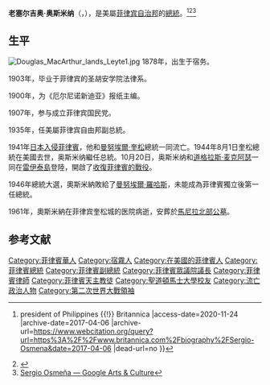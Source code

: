 '''老塞尔吉奥·奥斯米纳'''（{{lang-en|'''Sergio Osmeña Sr.'''}}，{{bd|1878年|9月9日|1961年|10月19日|catIdx=S}}），是美屬[[菲律宾自治邦|菲律宾自治邦]]的[[菲律賓總統列表|總統]]。<ref>{{Cite web |url=https://www.britannica.com/biography/Sergio-Osmena |title=Sergio Osmeña {{!}} president of Philippines {{!}} Britannica |access-date=2020-11-24 |archive-date=2017-04-06 |archive-url=https://www.webcitation.org/query?url=https%3A%2F%2Fwww.britannica.com%2Fbiography%2FSergio-Osmena&date=2017-04-06 |dead-url=no }}</ref><ref>{{Cite web |url=https://biography.yourdictionary.com/sergio-osmena |title=Sergio Osmeña |access-date=2020-11-24 |archive-date=2020-09-27 |archive-url=https://web.archive.org/web/20200927052227/https://biography.yourdictionary.com/sergio-osmena |dead-url=no }}</ref><ref>[https://artsandculture.google.com/entity/m02j7d8 Sergio Osmeña — Google Arts & Culture]</ref>

== 生平 ==
[[File:Douglas_MacArthur_lands_Leyte1.jpg|thumb]]
1878年，出生于宿务。

1903年，毕业于菲律宾的圣胡安学院法律系。

1900年，为《厄尔尼诺新迪亚》报纸主编。

1907年，参与成立菲律宾国民党。

1935年，任美屬菲律宾自由邦副总統。

1941年[[菲律賓戰役_(1941年－1942年)|日本入侵菲律賓]]，他和[[曼努埃爾·奎松|曼努埃爾·奎松]]總統一同流亡。1944年8月1日奎松總統在美國去世，奥斯米纳繼任总統。10月20日，奥斯米纳和[[道格拉斯·麦克阿瑟|道格拉斯·麦克阿瑟]]一同在[[雷伊泰島|雷伊泰島]]登陸，開啟了[[菲律賓戰役_(1944年至1945年)|收復菲律賓的戰役]]。

1946年總統大選，奧斯米納敗給了[[曼努埃爾·羅哈斯_(菲律賓)|曼努埃爾·羅哈斯]]，未能成為菲律賓獨立後第一任總統。

1961年，奧斯米納在菲律宾奎松城的医院病逝，安葬於[[馬尼拉北部公墓|馬尼拉北部公墓]]。

== 参考文献 ==
{{Reflist}}

{{菲律賓總統}}
{{菲律賓副總統}}
[[Category:菲律賓華人|Category:菲律賓華人]]
[[Category:宿霧人|Category:宿霧人]]
[[Category:在美國的菲律賓人|Category:在美國的菲律賓人]]
[[Category:菲律賓總統|Category:菲律賓總統]]
[[Category:菲律賓副總統|Category:菲律賓副總統]]
[[Category:菲律賓眾議院議長|Category:菲律賓眾議院議長]]
[[Category:菲律賓律師|Category:菲律賓律師]]
[[Category:菲律賓天主教徒|Category:菲律賓天主教徒]]
[[Category:聖道頓馬士大學校友|Category:聖道頓馬士大學校友]]
[[Category:流亡政治人物|Category:流亡政治人物]]
[[Category:第二次世界大戰領袖|Category:第二次世界大戰領袖]]